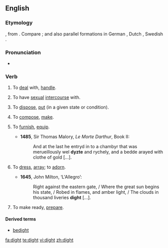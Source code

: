 ==English==
===Etymology===
{{etyl|ang}} {{term|dihtan|lang=ang}}, from {{etyl|la}} {{term|dictare|dictāre|lang=la}}.  Compare {{term|dictate}}; and also parallel formations in German {{term|dichten|lang=de}}, Dutch {{term|dichten|lang=nl}}, Swedish {{term|dikta|lang=sv}}.

===Pronunciation===
*{{a|US|UK}} {{IPA|/daɪt/}}

===Verb===
{{en-verb|dights|dighting|dight|dight}}

# {{obsolete|transitive}} To [[deal]] with, [[handle]].
# {{obsolete|transitive}} To have [[sexual]] [[intercourse]] with.
# {{obsolete|transitive}} To [[dispose]], [[put]] (in a given state or condition).
# {{obsolete|transitive}} To [[compose]], [[make]].
# {{archaic|transitive}} To [[furnish]], [[equip]].
#*'''1485''', Sir Thomas Malory, ''Le Morte Darthur'', Book II:
#*:And at the last he entryd in to a chambyr that was merueillously wel '''dyzte''' and rychely, and a bedde arayed with clothe of gold [...].  
# {{archaic|transitive}} To [[dress]], [[array]]; to [[adorn]]. 
#*'''1645''', John Milton, ‘L'Allegro’:
#*:Right against the eastern gate, / Where the great sun begins his state, / Robed in flames, and amber light, / The clouds in thousand liveries '''dight''' [...].
# {{archaic|transitive}} To make ready, [[prepare]].

====Derived terms====
*[[bedight]]

[[fa:dight]]
[[te:dight]]
[[vi:dight]]
[[zh:dight]]